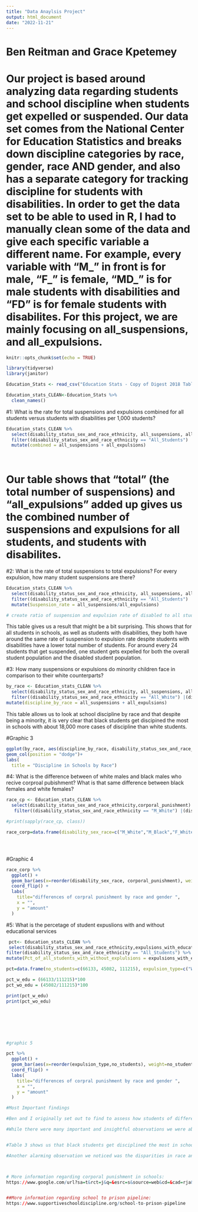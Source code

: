 ```yaml
---
title: "Data Anaylsis Project"
output: html_document
date: "2022-11-21"
---
```



# Ben Reitman and Grace Kpetemey

# Our project is based around analyzing data regarding students and school discipline when students get expelled or suspended. Our data set comes from the National Center for Education Statistics and breaks down discipline categories by race, gender, race AND gender, and also has a separate category for tracking discipline for students with disabilities. In order to get the data set to be able to used in R, I had to manually clean some of the data and give each specific variable a different name. For example, every variable with "M_" in front is for male, "F_" is female, "MD_" is for male students with disabilities and "FD" is for female students with disabilites. For this project, we are mainly focusing on all_suspensions, and all_expulsions.


```r
knitr::opts_chunk$set(echo = TRUE)
```

```r
library(tidyverse)
library(janitor)
```
```r
Education_Stats <- read_csv("Education Stats - Copy of Digest 2018 Table 233.27.csv")
```

```r
Education_stats_CLEAN<-Education_Stats %>% 
  clean_names()
```



#1: What is the rate for total suspensions and expulsions combined for all students versus students with disabilities per 1,000 students?

```r
Education_stats_CLEAN %>% 
  select(disability_status_sex_and_race_ethnicity, all_suspensions, all_expulsions) %>% 
  filter((disability_status_sex_and_race_ethnicity == "All_Students") | (disability_status_sex_and_race_ethnicity == "Disabled_students")) %>% 
  mutate(combined = all_suspensions + all_expulsions)
  



```


# Our table shows that "total" (the total number of suspensions) and "all_expulsions" added up gives us the combined number of suspensions and expulsions for all students, and students with disabilites.




#2:  What is the rate of total suspensions to total expulsions? For every expulsion, how many student suspensions are there?
```r
Education_stats_CLEAN %>% 
  select(disability_status_sex_and_race_ethnicity, all_suspensions, all_expulsions) %>% 
  filter((disability_status_sex_and_race_ethnicity == "All_Students") | (disability_status_sex_and_race_ethnicity == "Disabled_students")) %>% 
  mutate(Suspension_rate = all_suspensions/all_expulsions)

# create ratio of suspension and expulsion rate of disabled to all students
```
This table gives us a result that might be a bit surprising. This shows that for all students in schools, as well as students with disabilities, they both have around the same rate of suspension to expulsion rate despite students with disabilities have a lower total number of students. For around every 24 students that get suspended, one student gets expelled for both the overall student population and the disabled student population.


#3:  How many suspensions or expulsions do minority children face in comparison to their white counterparts?

```r
by_race <- Education_stats_CLEAN %>% 
  select(disability_status_sex_and_race_ethnicity, all_suspensions, all_expulsions) %>% 
  filter((disability_status_sex_and_race_ethnicity == "All_White") |(disability_status_sex_and_race_ethnicity == "All_Black") | (disability_status_sex_and_race_ethnicity == "All_Hispanic") | (disability_status_sex_and_race_ethnicity == "All_Asian") | (disability_status_sex_and_race_ethnicity == "All_Pacific Islander") | (disability_status_sex_and_race_ethnicity == "All_American Indian/Alaska Native") | (disability_status_sex_and_race_ethnicity == "All_Two or more races")) %>% 
mutate(discipline_by_race = all_suspensions + all_expulsions)
```
This table allows us to look at school discipline by race and that despite being a minority, it is very clear that black students get discipined the most in schools with about 18,000 more cases of discipline than white students.

#Graphic 3

```r

ggplot(by_race, aes(discipline_by_race, disability_status_sex_and_race_ethnicity, fill = discipline_by_race)) +
geom_col(position = "dodge")+
labs(
  title = "Discipline in Schools by Race")

``` 

#4: What is the difference between of white males and black males who recive corproal pubishment? What is that same difference between black females and white females?

```r
race_cp <- Education_stats_CLEAN %>% 
  select(disability_status_sex_and_race_ethnicity,corporal_punishment) %>% 
   filter((disability_status_sex_and_race_ethnicity == "M_White") |(disability_status_sex_and_race_ethnicity == "M_Black") | (disability_status_sex_and_race_ethnicity == "F_White") | (disability_status_sex_and_race_ethnicity == "F_Black")) 

#print(sapply(race_cp, class))

race_corp=data.frame(disability_sex_race=c("M_White","M_Black","F_White","F_Black"),corporal_punishment=c(44319, 29840, 8750, 10183))





``` 

#Graphic 4
```r
race_corp %>% 
  ggplot() +
  geom_bar(aes(x=reorder(disability_sex_race, corporal_punishment), weight=corporal_punishment), fill = "blue") +
  coord_flip() + 
  labs(
    title="differences of corpral punishment by race and gender ",
    x = "",
    y = "amount"
  )

````


#5: What is the percetage of student expuslions with and without educational services 


```r

 pct<- Education_stats_CLEAN %>% 
 select(disability_status_sex_and_race_ethnicity,expulsions_with_educational_services,expulsions_without_educational_services,all_expulsions) %>% 
filter(disability_status_sex_and_race_ethnicity == "All_Students") %>% 
mutate(Pct_of_all_students_with_without_explulsions = expulsions_with_educational_services/all_expulsions)  

pct=data.frame(no_students=c(66133, 45082, 111215), expulsion_type=c("With Educational Services", "Without Educational Services", "All Expulsions"))

pct_w_edu = (66133/111215)*100
pct_wo_edu = (45082/111215)*100

print(pct_w_edu)
print(pct_wo_edu)








```



```r
#graphic 5 

pct %>% 
  ggplot() +
  geom_bar(aes(x=reorder(expulsion_type,no_students), weight=no_students), fill = "blue") +
  coord_flip() + 
  labs(
    title="differences of corpral punishment by race and gender ",
    x = "",
    y = "amount"
  )


``` 




```r
#Most Important findings

#Ben and I originally set out to find to assess how students of different races are punished or disciplined in schools. We began by using data from NCES, or the National Center of Education statistics. The data provided statistics can be found at this link(https://nces.ed.gov/programs/digest/d18/tables/dt18_233.27.asp). Before we got a chance to assess and analyze the data, we had to clean the data which was very difficult because o the missing variables. 

#While there were many important and insightful observations we were able to derive from the data we gathered, some stuck out more than others. For example, the rate of suspension to expulsion exists for both disabled students and students in schools were quite similar even though there is a 1991138 difference in the students in schools and disabled students.


#Table 3 shows us that black students get disciplined the most in schools with about 18,000 more cases of discipline than white students. This was one of the findings that stuck out to us most because it corroborated and affirmed the research and studies from organizations such as PEW research or the Brookings institutions that claim the existence of glaring disparities in the types of students who were being disciplined. While our data does not explain or show this, many studies have indicated there are greater impacts on Black students later in their lives. This is why is important because our data shows 18,000 more cases of  Black students being disciplined than their white counterparts. Hispanic students faced 55,4498 suspensions compared to 18271 expulsions. Black students faced 104, 2991 suspensions compared to 33,557 expulsions. 

#Another alarming observation we noticed was the disparities in race and gender who receive corporal punishment. W 44,319  white males received corporal punishment compared to the 29,840 black Black Males. However,	10,183  Black females received corporal punishment compared to the 8,750 white females. This is a difference of 1433  which is a big deal. It is important to understand Corporal punishment uses physical force agaisnt a student to correct misbehavior. In some school districts where corporal punishment is legal, a teacher or administrator is allowed to use a  large wooden board, or paddle, to strike a child's buttocks as a form of discipline. Our findings confirm the bookings institutions claim  that "Black children are twice as likely as white children to be subject to corporal punishment" 



# More information regarding corporal punishment in schools: 
https://www.google.com/url?sa=t&rct=j&q=&esrc=s&source=web&cd=&cad=rja&uact=8&ved=2ahUKEwiF0qutiND7AhXqEFkFHWpiDi4QFnoECA8QAQ&url=https%3A%2F%2Fwww.brookings.edu%2Fblog%2Fbrown-center-chalkboard%2F2022%2F01%2F14%2Fcorporal-punishment-schools-and-race-an-update%2F&usg=AOvVaw2JpCsESNMHvWMaJa-uAQFn 


##More information regarding school to prison pipeline: 
https://www.supportiveschooldiscipline.org/school-to-prison-pipeline




``` 
